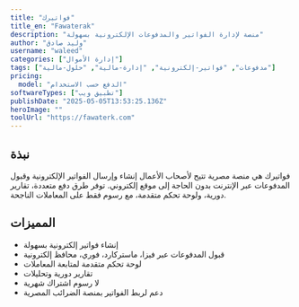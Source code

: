 ```yaml
---
title: "فواتيرك"
title_en: "Fawaterak"
description: "منصة لإدارة الفواتير والمدفوعات الإلكترونية بسهولة"
author: "وليد صادق"
username: "waleed"
categories: ["إدارة الأموال"]
tags: ["مدفوعات", "فواتير-إلكترونية", "إدارة-مالية", "حلول-مالية"]
pricing:
  model: "الدفع حسب الاستخدام"
softwareTypes: ["تطبيق ويب"]
publishDate: "2025-05-05T13:53:25.136Z"
heroImage: ""
toolUrl: "https://fawaterk.com"
---
```

## نبذة
فواتيرك هي منصة مصرية تتيح لأصحاب الأعمال إنشاء وإرسال الفواتير الإلكترونية وقبول المدفوعات عبر الإنترنت بدون الحاجة إلى موقع إلكتروني. توفر طرق دفع متعددة، تقارير دورية، ولوحة تحكم متقدمة، مع رسوم فقط على المعاملات الناجحة.
    
## المميزات
- إنشاء فواتير إلكترونية بسهولة
- قبول المدفوعات عبر فيزا، ماستركارد، فوري، محافظ إلكترونية
- لوحة تحكم متقدمة لمتابعة المعاملات
- تقارير دورية وتحليلات
- لا رسوم اشتراك شهرية
- دعم لربط الفواتير بمنصة الضرائب المصرية